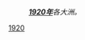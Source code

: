 {{Portal|歷史}}
:'''''[[1920年|1920年]]'''各大洲。''
{{Year by category
| m = 1
| c = 9
| d = 2
| y = 0
| cat = 各大洲
| sortkey = continent
| in = 
| parent = 依大洲劃分的20世紀各年
}}

[[Category:1920年代各大洲|1920]]